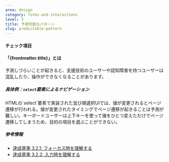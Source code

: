 ```yaml
---
area: design
category: forms-and-interactions
level: 3
title: 予測可能なパターン
slug: predictable-pattern
---
```



#### チェック項目

<Checkpoint title="UIがフォーカスを受取ったときや、フォームコントロール等の値を変更したとき、予測しづらいコンテンツの変化を起こさない" />
<Checkpoint title="コンテンツを変化させるための確定する操作をユーザーにゆだねる" />

#### 「{frontmatter.title}」とは

予測しづらいことが起きると、支援技術のユーザーや認知障害を持つユーザーは混乱したり、操作ができなくなることがあります。

##### 具体例：`select`要素によるナビゲーション

<Cases>
  <Case span={2} type="bad" title="値を変更するとページ遷移する">
    HTMLの`select`要素で実装された並び順選択UIでは、値が変更されるとページ遷移が行われる。値が変更されたタイミングでページ遷移が起きることは予測が難しい。キーボードユーザーは上下キーを使って値をひとつ変えただけでページ遷移してしまうため、目的の項目を選ぶことができない。
  </Case>
</Cases>

##### 参考情報

- [達成基準 3.2.1: フォーカス時を理解する](https://waic.jp/docs/WCAG21/Understanding/on-focus.html)
- [達成基準 3.2.2: 入力時を理解する](https://waic.jp/docs/WCAG21/Understanding/on-input.html)
